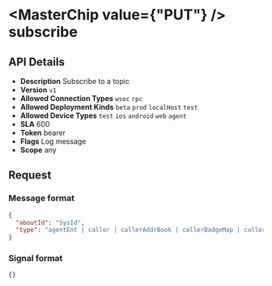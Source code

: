 
# <MasterChip value={"PUT"} /> subscribe

## API Details

- **Description** Subscribe to a topic
- **Version** `v1`
- **Allowed Connection Types** `wsoc` `rpc` 
- **Allowed Deployment Kinds** `beta` `prod` `localHost` `test` 
- **Allowed Device Types** `test` `ios` `android` `web` `agent` 
- **SLA** 600
- **Token** bearer
- **Flags** Log message
- **Scope** any


## Request

### Message format

```json
{
  "aboutId": "SysId",
  "type": "agentEnt | caller | callerAddrBook | callerBadgeMap | callerDeviceList | callerEnt | callerRecentList | callerStarMessageList | callerStudioAdmin | entAvatarAdmin | entAvatarUser | formComment | formResult | groupActionList | groupAvatar | groupInfo | groupTyping | mediaList | messageClearChat | messageLast | messageNew | messageProps | messageReceiptsChanged | messageRemoveForEveryone | messageRemoveForMe | pluginApiRequest | spreadsheet | spreadsheetRowAutomation | spreadsheetRowExpiry | storeItem | storeItemAvatar | studioAdminBook | studioAdminEditLock | studioEnt | studioEntAddrBook | studioEntDeploy | studioEntFollowerList | studioPlugin | studioPluginAvatar | userAvatar | userCommonGroupList | userLastOnline | userTyping"
}
```

### Signal format

```json
{}
```

